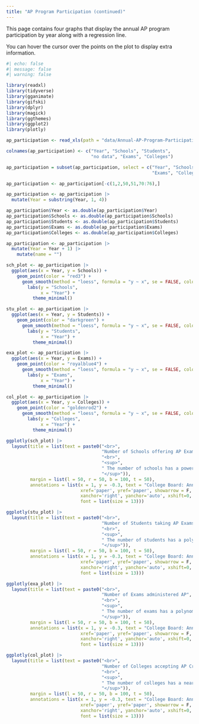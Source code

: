 ```yaml
---
title: "AP Program Participation (continued)"
---
```


This page contains four graphs that display the annual AP program participation by year along with a regression line.

You can hover the cursor over the points on the plot to display extra information.

```r
#| echo: false
#| message: false
#| warning: false

library(readxl)
library(tidyverse)
library(gganimate)
library(gifski)
library(dplyr)
library(magick)
library(ggthemes)
library(ggplot2)
library(plotly)

ap_participation <- read_xls(path = "data/Annual-AP-Program-Participation-1956-2020_1.xls")

colnames(ap_participation) <- c("Year", "Schools", "Students",
                                "no data", "Exams", "Colleges")

ap_participation = subset(ap_participation, select = c("Year", "Schools", "Students",
                                                       "Exams", "Colleges"))

ap_participation <- ap_participation[-c(1,2,50,51,70:76),]

ap_participation <- ap_participation |>
  mutate(Year = substring(Year, 1, 4))

ap_participation$Year <- as.double(ap_participation$Year)
ap_participation$Schools <- as.double(ap_participation$Schools)
ap_participation$Students <- as.double(ap_participation$Students)
ap_participation$Exams <- as.double(ap_participation$Exams)
ap_participation$Colleges <- as.double(ap_participation$Colleges)

ap_participation <- ap_participation |>
  mutate(Year = Year + 1) |>
    mutate(name = "")

sch_plot <- ap_participation |>
  ggplot(aes(x = Year, y = Schools)) +
    geom_point(color = "red3") +
      geom_smooth(method = "loess", formula = "y ~ x", se = FALSE, color = "black") +
        labs(y = "Schools",
             x = "Year") +
          theme_minimal()

stu_plot <- ap_participation |>
  ggplot(aes(x = Year, y = Students)) +
    geom_point(color = "darkgreen") +
      geom_smooth(method = "loess", formula = "y ~ x", se = FALSE, color = "black") +
        labs(y = "Students",
             x = "Year") +
          theme_minimal()

exa_plot <- ap_participation |>
  ggplot(aes(x = Year, y = Exams)) +
    geom_point(color = "royalblue4") +
      geom_smooth(method = "loess", formula = "y ~ x", se = FALSE, color = "black") +
        labs(y = "Exams",
             x = "Year") +
          theme_minimal()

col_plot <- ap_participation |>
  ggplot(aes(x = Year, y = Colleges)) +
    geom_point(color = "goldenrod2") +
      geom_smooth(method = "loess", formula = "y ~ x", se = FALSE, color = "black") +
        labs(y = "Colleges",
             x = "Year") +
          theme_minimal()

ggplotly(sch_plot) |>
  layout(title = list(text = paste0("<br>",
                                    "Number of Schools offering AP Exams",
                                    "<br>",
                                    "<sup>",
                                    " The number of schools has a power-shaped growth pattern",
                                    "</sup>")),
         margin = list(l = 50, r = 50, b = 100, t = 50),
         annotations = list(x = 1, y = -0.3, text = "College Board: Annual AP Program Participation 1956-2020",
                            xref='paper', yref='paper', showarrow = F, 
                            xanchor='right', yanchor='auto', xshift=0, yshift=0,
                            font = list(size = 13)))

ggplotly(stu_plot) |>
  layout(title = list(text = paste0("<br>",
                                    "Number of Students taking AP Exams",
                                    "<br>",
                                    "<sup>",
                                    " The number of students has a polynomial-shaped growth pattern",
                                    "</sup>")),
         margin = list(l = 50, r = 50, b = 100, t = 50),
         annotations = list(x = 1, y = -0.3, text = "College Board: Annual AP Program Participation 1956-2020",
                            xref='paper', yref='paper', showarrow = F, 
                            xanchor='right', yanchor='auto', xshift=0, yshift=0,
                            font = list(size = 13)))

ggplotly(exa_plot) |>
  layout(title = list(text = paste0("<br>",
                                    "Number of Exams administered AP",
                                    "<br>",
                                    "<sup>",
                                    " The number of exams has a polynomial-shaped growth pattern",
                                    "</sup>")),
         margin = list(l = 50, r = 50, b = 100, t = 50),
         annotations = list(x = 1, y = -0.3, text = "College Board: Annual AP Program Participation 1956-2020",
                            xref='paper', yref='paper', showarrow = F, 
                            xanchor='right', yanchor='auto', xshift=0, yshift=0,
                            font = list(size = 13)))

ggplotly(col_plot) |>
  layout(title = list(text = paste0("<br>",
                                    "Number of Colleges accepting AP Credit",
                                    "<br>",
                                    "<sup>",
                                    " The number of colleges has a nearly-linear growth pattern",
                                    "</sup>")),
         margin = list(l = 50, r = 50, b = 100, t = 50),
         annotations = list(x = 1, y = -0.3, text = "College Board: Annual AP Program Participation 1956-2020",
                            xref='paper', yref='paper', showarrow = F, 
                            xanchor='right', yanchor='auto', xshift=0, yshift=0,
                            font = list(size = 13)))
```


